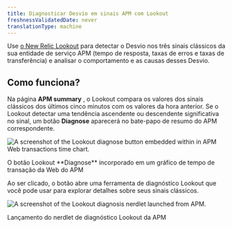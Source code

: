 ```yaml
---
title: Diagnosticar Desvio em sinais APM com Lookout
freshnessValidatedDate: never
translationType: machine
---
```




Use [o New Relic Lookout](/docs/new-relic-solutions/new-relic-one/core-concepts/new-relic-lookout-monitor-your-estate-glance/) para detectar o Desvio nos três sinais clássicos da sua entidade de serviço APM (tempo de resposta, taxas de erros e taxas de transferência) e analisar o comportamento e as causas desses Desvio.

## Como funciona?

Na página <DNT>**APM summary**</DNT> , o Lookout compara os valores dos sinais clássicos dos últimos cinco minutos com os valores da hora anterior. Se o Lookout detectar uma tendência ascendente ou descendente significativa no sinal, um botão <DNT>**Diagnose**</DNT> aparecerá no bate-papo de resumo do APM correspondente.

<img
  title="Embedded Lookout diagnose button"
  alt="A screenshot of the Lookout diagnose button embedded within in APM Web transactions time chart."
  src={embedded_lookout_diagnose_button}
/>

<figcaption>
  O botão Lookout <DNT>**Diagnose**</DNT> incorporado em um gráfico de tempo de transação da Web do APM
</figcaption>

Ao ser clicado, o botão abre uma ferramenta de diagnóstico Lookout que você pode usar para explorar detalhes sobre seus sinais clássicos.

<img
  title="Embedded Lookout detail"
  alt="A screenshot of the Lookout diagnosis nerdlet launched from APM."
  src={embedded_lookout_detail}
/>

<figcaption>
  Lançamento do nerdlet de diagnóstico Lookout da APM
</figcaption>